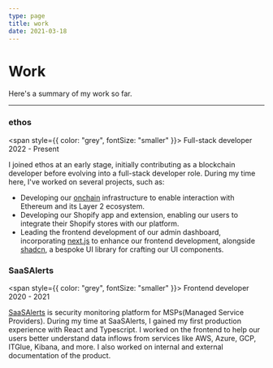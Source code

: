 ```yaml
---
type: page
title: work
date: 2021-03-18
---
```


# Work

Here's a summary of my work so far.

---

### ethos

<span style={{ color: "grey", fontSize: "smaller" }}>
  Full-stack developer 2022 - Present
</span>

I joined ethos at an early stage, initially contributing as a blockchain developer before evolving into a full-stack developer role. During my time here, I've worked on several projects, such as:

- Developing our [onchain](https://basehub.org/docs/getting-started/what-is-onchain/) infrastructure to enable interaction with Ethereum and its Layer 2 ecosystem.
- Developing our Shopify app and extension, enabling our users to integrate their Shopify stores with our platform.
- Leading the frontend development of our admin dashboard, incorporating [next.js](https://nextjs.org/) to enhance our frontend development, alongside [shadcn](https://ui.shadcn.com/), a bespoke UI library for crafting our UI components.

### SaaSAlerts

<span style={{ color: "grey", fontSize: "smaller" }}>
  Frontend developer 2020 - 2021
</span>

[SaaSAlerts](https://saasalerts.com) is security monitoring platform for MSPs(Managed Service Providers). During my time at SaaSAlerts, I gained my first production experience with React and Typescript. I worked on the frontend to help our users better understand data inflows from services like AWS, Azure, GCP, ITGlue, Kibana, and more. I also worked on internal and external documentation of the product.
